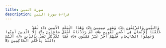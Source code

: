 ```yaml
---
title: سورة التين
description: قراءة سورة التين
---
```


                وَالتِّينِ وَالزَّيْتُونِ ﴿1﴾ وَطُورِ سِينِينَ ﴿2﴾ وَهَٰذَا الْبَلَدِ الْأَمِينِ ﴿3﴾ لَقَدْ خَلَقْنَا الْإِنْسَانَ فِي أَحْسَنِ تَقْوِيمٍ ﴿4﴾ ثُمَّ رَدَدْنَاهُ أَسْفَلَ سَافِلِينَ ﴿5﴾ إِلَّا الَّذِينَ آمَنُوا وَعَمِلُوا الصَّالِحَاتِ فَلَهُمْ أَجْرٌ غَيْرُ مَمْنُونٍ ﴿6﴾ فَمَا يُكَذِّبُكَ بَعْدُ بِالدِّينِ ﴿7﴾ أَلَيْسَ اللَّهُ بِأَحْكَمِ الْحَاكِمِينَ ﴿8﴾
